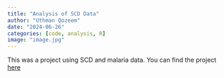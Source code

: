 ```yaml
---
title: "Analysis of SCD Data"
author: "Uthman Qozeem"
date: "2024-06-26"
categories: [code, analysis, R]
image: "image.jpg"
---
```


This was a project using SCD and malaria data. You can find the project [here](SCD_MALARIA_REPORT/){target="_blank"}
